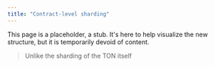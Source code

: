 ```yaml
---
title: "Contract-level sharding"
---
```


This page is a placeholder, a stub. It's here to help visualize the new structure, but it is temporarily devoid of content.

> Unlike the sharding of the TON itself
